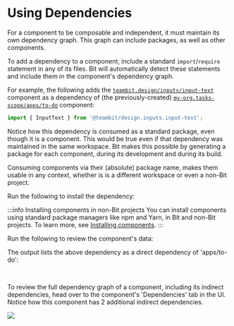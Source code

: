 
# Using Dependencies

For a component to be composable and independent, it must maintain its own dependency graph. This graph can include packages, as well as other components.

To add a dependency to a component, include a standard `import`/`require` statement in any of its files. Bit will automatically detect these statements and include them in the component's dependency graph.

For example, the following adds the [`teambit.design/inputs/input-text`](https://bit.cloud/teambit/design/inputs/input-text) component as a dependency of (the previously-created) [`my-org.tasks-scope/apps/to-do`](https://bit.cloud/my-org/tasks-scope/apps/to-do?version=0.0.2) component:

```ts
import { InputText } from '@teambit/design.inputs.input-text';
```

<ExpandedCode />

Notice how this dependency is consumed as a standard package, even though it is a component.
This would be true even if that dependency was maintained in the same workspace. Bit makes this possible by generating a package for each component, during its development and during its build.

Consuming components via their (absolute) package name, makes them usable in any context, whether is is a different workspace or even a non-Bit project.

Run the following to install the dependency:

<InstallDependency />

:::info Installing components in non-Bit projects
You can install components using standard package managers like npm and Yarn, in Bit and non-Bit projects. To learn more, see [Installing components](/components/installing-components).
:::

Run the following to review the component's data:

<ShowTodo />

The output lists the above dependency as a direct dependency of 'apps/to-do':

<BitShowTodo />

<br />

To review the full dependency graph of a component, including its indirect dependencies, head over to the component's
'Dependencies' tab in the UI. Notice how this component has 2 additional indirect dependencies.

<Image src={depsScreenshot} maxWidth={700} hasBackground />

<br />
